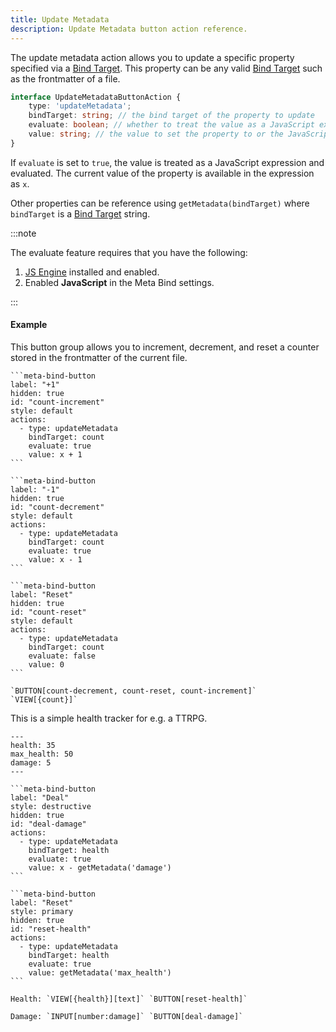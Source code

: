 ```yaml
---
title: Update Metadata
description: Update Metadata button action reference.
---
```


The update metadata action allows you to update a specific property specified via a [Bind Target](/obsidian-meta-bind-plugin-docs/guides/bindtargets).
This property can be any valid [Bind Target](/obsidian-meta-bind-plugin-docs/guides/bindtargets) such as the frontmatter of a file.

```ts
interface UpdateMetadataButtonAction {
	type: 'updateMetadata';
	bindTarget: string; // the bind target of the property to update
	evaluate: boolean; // whether to treat the value as a JavaScript expression
	value: string; // the value to set the property to or the JavaScript expression to evaluate
}
```

If `evaluate` is set to `true`, the value is treated as a JavaScript expression and evaluated.
The current value of the property is available in the expression as `x`.

Other properties can be reference using `getMetadata(bindTarget)` where `bindTarget` is a [Bind Target](/obsidian-meta-bind-plugin-docs/guides/bindtargets) string.

:::note

The evaluate feature requires that you have the following:

1. [JS Engine](https://github.com/mProjectsCode/obsidian-js-engine-plugin) installed and enabled.
2. Enabled **JavaScript** in the Meta Bind settings.

:::

#### Example

This button group allows you to increment, decrement, and reset a counter stored in the frontmatter of the current file.

````custom_markdown {7-10,19-22,31-34} "BUTTON[count-decrement, count-reset, count-increment]"
```meta-bind-button
label: "+1"
hidden: true
id: "count-increment"
style: default
actions:
  - type: updateMetadata
    bindTarget: count
    evaluate: true
    value: x + 1
```

```meta-bind-button
label: "-1"
hidden: true
id: "count-decrement"
style: default
actions:
  - type: updateMetadata
    bindTarget: count
    evaluate: true
    value: x - 1
```

```meta-bind-button
label: "Reset"
hidden: true
id: "count-reset"
style: default
actions:
  - type: updateMetadata
    bindTarget: count
    evaluate: false
    value: 0
```

`BUTTON[count-decrement, count-reset, count-increment]` `VIEW[{count}]`
````

This is a simple health tracker for e.g. a TTRPG.

````custom_markdown
---
health: 35
max_health: 50
damage: 5
---

```meta-bind-button
label: "Deal"
style: destructive
hidden: true
id: "deal-damage"
actions:
  - type: updateMetadata
    bindTarget: health
    evaluate: true
    value: x - getMetadata('damage')
```

```meta-bind-button
label: "Reset"
style: primary
hidden: true
id: "reset-health"
actions:
  - type: updateMetadata
    bindTarget: health
    evaluate: true
    value: getMetadata('max_health')
```

Health: `VIEW[{health}][text]` `BUTTON[reset-health]`

Damage: `INPUT[number:damage]` `BUTTON[deal-damage]`
````
